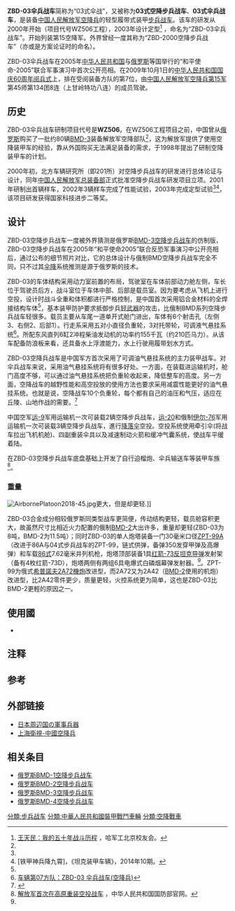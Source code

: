 {{Infobox Weapon
|is_vehicle         = yes
|name               = ZBD-03空降步兵战车
|image              = File:AirbornePlatoon2018-50.jpg
|image_size         = 300px
|caption            = 
|type               = 空降[[步兵战车|步兵战车]]
|origin             = {{PRC}}
|designer= 中国兵器工业集团[[中國北方車輛研究所|201所]]
|design_date= 2000年~2003年 <ref name="ZBD03">[http://cd.qq.com/a/20091207/002019.htm ZBD03式伞兵战车]</ref>
|production_date= 不详
|manufacturer= [[江麓机电|江麓机电]]集团 (627厂)
|service= 2003 - 
|length             = 5.3米
|width              = 2.6米
|height             = 2.2米
|weight             = 8吨（战斗全重）<ref name="A01">[http://mil.news.sina.com.cn/pc/2007-01-03/29/1243.html 详解中国空降第15军重型主战装备] {{Wayback|url=http://mil.news.sina.com.cn/pc/2007-01-03/29/1243.html |date=20170713140112 }}，坦克装甲车辆 网络版。</ref>
|armour             = 铝合金 <ref name="A01" />
|primary_armament   = 一门[[希普諾夫2A72機炮|ZPT-99]] 30毫米口径[[机关炮|机关炮]]
|secondary_armament = [[红箭-73反坦克导弹|红箭-73D]][[反坦克导弹|反坦克导弹]]<br />[[80式通用機槍|86式]]7.62毫米[[同轴机枪|同轴机枪]]
|engine             = 型號不明
|crew               = 乘员3（驾驶员/炮手，车长）+ 载员4 <ref name="A01" />
|engine_power       = 约155千瓦（约210匹马力）
|pw_ratio           = 不详
|suspension         = 油气悬挂
|vehicle_range      = 500千米 <ref name="A01" />
|speed              = -{}-
* 陆地速度：70千米/小时
* 水上速度：≥6千米/小时<ref name="A01" />
}}
'''ZBD-03伞兵战车'''{{noteTag|1987年中国人民解放军总参谋部颁布了《全军武器装备命名规定》，根据该规定，Z-B-D是“装甲-步兵战车-履带式”的意思。}}简称为“03式伞战”，又被称为'''03式空降步兵战车'''、'''03式伞兵战车'''，是装备[[中国人民解放军|中国人民解放军]][[空降兵|空降兵]]的轻型履带式装甲[[步兵战车|步兵战车]]。该车的研发从2000年开始（项目代号WZ506工程），2003年设计定型<ref>[http://www.hjgbj.com/show.asp?id=1202 王天民：我的五十年战斗历程] {{Wayback|url=http://www.hjgbj.com/show.asp?id=1202 |date=20150402135155 }}，哈军工北京校友会。</ref> ，命名为“ZBD-03伞兵战车”。开始列装第15空降军。外界曾经一度其称为“ZBD-2000空降步兵战车”（亦或是方案论证时的命名）。

ZBD-03伞兵战车在2005年[[中华人民共和国|中华人民共和国]]与[[俄罗斯联邦|俄罗斯]]等国举行的“和平使命-2005”联合军事演习中首次公开亮相。在2009年10月1日的[[首都各界庆祝中华人民共和国成立60周年大会|中华人民共和国国庆60周年阅兵式]]上，排在受阅装备方队的第7位，由[[中国人民解放军空降兵第15军|中国人民解放军空降兵第15军]]第45师第134团8连（上甘岭特功八连）的成员驾驶。

== 历史 ==
ZBD-03伞兵战车研制项目代号是'''WZ506'''。在WZ506工程项目之前，中国曾从[[俄罗斯|俄罗斯]]购买了一批约80辆[[BMD-3步兵战车|BMD-3]]装备解放军空降部队<ref name="A01" />，这为解放军提供了使用空降装甲车的经验，靠从外国购买无法满足装备的需求，于1998年提出了研制空降装甲车的计划。

2000年初，北方车辆研究所（即201所）对空降步兵战车的研发进行总体论证与设计，同年[[中国人民解放军总装备部|中国人民解放军总装备部]]正式批准空降步兵战车研发项目立项。2001年研制出首辆样车，2002年3辆样车完成了性能试验，2003年完成定型试验<ref name="ZBD03" /><ref name="铁甲神兵降九霄">[铁甲神兵降九霄]，《坦克装甲车辆》，2014年10期。</ref>，该项目研发获得国家科技进步二等奖。

== 设计 ==
ZBD-03空降步兵战车一度被外界猜测是俄罗斯[[BMD-3步兵战车|BMD-3空降步兵战车]]的仿制版，ZBD-03空降步兵战车在2005年“和平使命2005”联合反恐军事演习中公开亮相后，通过公布的细节照片对比，它的总体设计与俄制BMD空降步兵战车完全不同，只不过其[[伞降|伞降]]系统推测是源于俄罗斯的技术。

ZBD-03的车体结构采用动力室前置的布局，驾驶室在车体前部动力舱左侧，车长位于驾驶员后方，战斗室位于车体中部、后部是载员室。因为要考虑从飞机上进行空投，设计时战斗全重和体积都进行严格控制，是中国首次采用铝合金材料的全焊接结构车体<ref name="铁甲神兵降九霄" />，基本装甲防护要求抵御步兵[[轻武器|轻武器]]的攻击，比俄制BMD系列空降步兵战车轻很多。载员主要从车尾一道单开式舱门进出，车体有6个射击孔（左侧3、右侧2、后部1）。行走系采用五对小直径负重轮，3对托带轮，可调液气悬挂系统<ref name="A02">[http://mil.news.sohu.com/20090926/n267016892_4.shtml 车辆第07方队：ZBD-03 伞兵战车(空降兵)]</ref>。所配东风直列6缸2冲程柴油发动机的功率约155千瓦（约210匹马力）。从该车配备防浪板来看，还具备水上浮渡能力，水上行驶用履带划水方式。

ZBD-03空降兵战车是中国军方首次采用了可调油气悬挂系统的主力装甲战车。对伞兵战车来说，采用油气悬挂系统将有很多好处。一方面，在装载进运输机时，舱门高度不够，可以通过油气悬挂系统把负重轮收起来，降低整车的高度。另一方面，空降战车的越野性能和高空投放的使用方法也要求采用减震性能更好的油气悬挂系统。也就是说，空降战车10个负重轮，每个都有自己的油压和气压，适应在丘陵、山地作战的需要。<ref name="zbd">{{Cite web |url=http://www.airforceworld.com/a/20160201/3008.html |title=ZBD-03伞兵战车 |access-date=2016-02-01 |archive-url=https://web.archive.org/web/20160304155339/http://www.airforceworld.com/a/20160201/3008.html |archive-date=2016-03-04 |dead-url=yes }}</ref>

中国空军[[运-9|运-9]]军用运输机一次可装载2辆空降步兵战车，[[运-20|运-20]]和俄制[[伊留申-76|伊尔-76]]军用运输机一次可装载3辆空降步兵战车，進行[[降落伞|降落伞]]空投。空投系统使用牵引伞(将战车拉出飞机机舱)、四副重装伞具以及减速制动火箭和缓冲气囊系统，使战车平缓着陆。

在ZBD-03空降步兵战车底盘基础上开发了自行迫榴炮、伞兵输送车等装甲车族<ref>[http://www.mod.gov.cn/wqzb/2014-06/11/content_4515664.htm 解放军首次在高原重装空投战车] {{Wayback|url=http://www.mod.gov.cn/wqzb/2014-06/11/content_4515664.htm |date=20160304121715 }}，中华人民共和国国防部官网。</ref>。

=== 重量 ===
[[File:AirbornePlatoon2018-45.jpg|left]]更大，但是却更轻.]]

ZBD-03合金成分相较俄罗斯同类型战车更简便，传动结构更轻，载员舱容积更大，故虽然尺寸比相近火力配置的俄制[[BMD-2|BMD-2]]大出许多，重量却更轻(ZBD-03为8吨，BMD-2为11.5吨）；同时ZBD-03的单人炮塔装备一门30毫米口径[[希普諾夫2A72機炮|ZPT-99A]]（改进于86A与04式步兵战车的ZPT-99，链式供弹，备弹350发穿甲弹及高爆弹）和车载[[80式通用機槍|86式]]7.62毫米并列机枪，炮塔顶部装备1具[[红箭-73反坦克导弹|红箭-73反坦克导弹]]发射架（备有4枚红箭-73D），炮塔两侧有两组6具电爆式白磷烟幕弹发射器。<ref name="A02"></ref>。ZPT-99为俄式[[希普諾夫2A72機炮|希普諾夫2A72機炮]]改进型，而2A72又为2A42（[[BMD-2|BMD-2]]使用的机炮）改进型，比2A42零件更少，质量更轻，火控系统更为简单，这也是ZBD-03比BMD-2更輕的原因之一。

==使用國==
* {{PRC}}

== 注释 ==
{{noteFoot}}

== 参考 ==
{{reflist}}

==外部链接==
*[http://wiki.livedoor.jp/namacha2/d/%bf%b7%b7%bf%b6%f5%c4%f2%c0%ef%c6%ae%bc%d6%a1%caWZ-506/ZLC-2000%a1%cb 日本周辺国の軍事兵器] {{Wayback|url=http://wiki.livedoor.jp/namacha2/d/%bf%b7%b7%bf%b6%f5%c4%f2%c0%ef%c6%ae%bc%d6%a1%caWZ-506/ZLC-2000%a1%cb |date=20130920092258 }}
*[https://www.youtube.com/watch?v=CWWPIzh1AuQ 上海衛視-中國空降兵] {{Wayback|url=https://www.youtube.com/watch?v=CWWPIzh1AuQ |date=20150719115142 }}

== 相关条目 ==
*[[BMD-1步兵战车|俄罗斯BMD-1空降步兵战车]]
*[[BMD-2步兵战车|俄罗斯BMD-2空降步兵战车]]
*[[BMD-3步兵战车|俄罗斯BMD-3空降步兵战车]]
*[[BMD-4步兵战车|俄罗斯BMD-4空降步兵战车]]

{{中华人民共和国的坦克与装甲车}}
[[分類:步兵战车|分類:步兵战车]]
[[分類:中華人民共和國裝甲戰鬥車輛|分類:中華人民共和國裝甲戰鬥車輛]]
[[分類:空降戰車|分類:空降戰車]]